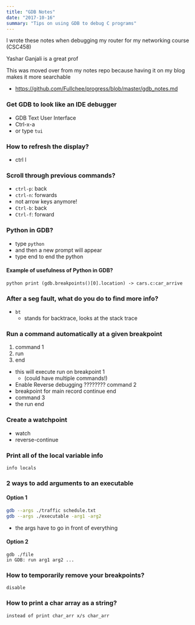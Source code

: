 ```yaml
---
title: "GDB Notes"
date: "2017-10-16"
summary: "Tips on using GDB to debug C programs"
---
```


I wrote these notes when debugging my router for my networking course (CSC458)

Yashar Ganjali is a great prof

This was moved over from my notes repo because having it on my blog makes it more searchable

- https://github.com/Fullchee/progress/blob/master/gdb_notes.md

### Get GDB to look like an IDE debugger

- GDB Text User Interface
- Ctrl-x-a
- or type `tui`

### How to refresh the display?

- ctrl l

### Scroll through previous commands?

- `ctrl-p`: back
- `ctrl-n`: forwards
- not arrow keys anymore!
- `Ctrl-b`: back
- `Ctrl-f`: forward

### Python in GDB?

- type `python`
- and then a new prompt will appear
- type end to end the python

#### Example of usefulness of Python in GDB?

`python print (gdb.breakpoints()[0].location) -> cars.c:car_arrive`

### After a seg fault, what do you do to find more info?

- `bt`
  - stands for backtrace, looks at the stack trace

### Run a command automatically at a given breakpoint

1. command 1
2. run
3. end

- this will execute run on breakpoint 1
  - (could have multiple commands!)
- Enable Reverse debugging ???????? command 2
- breakpoint for main record continue end
- command 3
- the run end

### Create a watchpoint

- watch
- reverse-continue

### Print all of the local variable info

`info locals`

### 2 ways to add arguments to an executable

#### Option 1

```bash
gdb --args ./traffic schedule.txt
gdb --args ./executable -arg1 -arg2
```

- the args have to go in front of everything

#### Option 2

```
gdb ./file
in GDB: run arg1 arg2 ...
```

### How to temporarily remove your breakpoints?

`disable`

### How to print a char array as a string?

`instead of print char_arr x/s char_arr`
